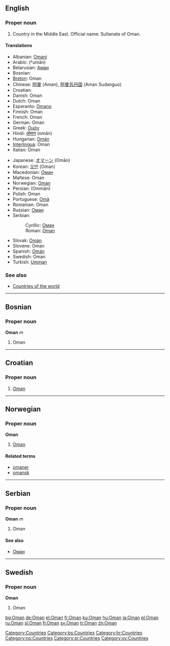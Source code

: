 {{see|oman}}
==English==
{{wikipedia}}

===Proper noun===
{{en-proper noun}}

# Country in the Middle East. Official name: Sultanate of Oman.

====Translations====
{{top}}
*Albanian: [[Omani]]
*Arabic: {{ARchar|[[عمان|عُمَان]]}} (ˤumān) {{f}}
*Belarusian: [[Аман]] {{m}}
*Bosnian: {{t|bs|Oman|m}}
*[[Breton]]: Oman
*Chinese: [[阿曼]] (Aman), [[阿曼苏丹国]] (Aman Sudanguo)
*Croatian: {{t|hr|Oman|m}}
*Danish: Oman
*Dutch: Oman
*Esperanto: [[Omano]]
*Finnish: Oman
*French: Oman {{m}}
*German: Oman
*Greek: [[Ομάν]]
*Hindi: [[ओमान]] (omān)
*Hungarian: [[Omán]]
*[[Interlingua]]: Oman
*Italian: Oman {{m}}
{{mid}}
*Japanese: [[オマーン]] (Omān)
*Korean: [[오만]] (Oman)
*Macedonian: [[Оман]] {{m}}
*Maltese: Oman
*Norwegian: [[#Norwegian|Oman]]
*Persian: {{FAchar|[[عمان]]}} (Ommân)
*Polish: Oman
*Portuguese: [[Omã]]
*Romanian: Oman {{n}}
*Russian: [[Оман#Russian|Оман]]
*Serbian:
*:Cyrillic: [[Оман#Serbian|Оман]] {{m}}
*:Roman: [[Oman#Serbian|Oman]] {{m}}
*Slovak: [[Omán]] {{m}}
*Slovene: Oman {{m}}
*Spanish: [[Omán]]
*Swedish: Oman
*Turkish: [[Umman]]
{{bottom}}

===See also===
*[[Countries of the world]]

[[Category:Countries]]

----

==Bosnian==

===Proper noun===
'''Oman''' ''m''

# Oman

[[Category:bs:Countries]]

----

==Croatian==

===Proper noun===
{{infl|hr|proper noun|g=m}}

# [[#English|Oman]]

[[Category:hr:Countries]]

----

==Norwegian==

===Proper noun===
'''Oman'''

# [[#English|Oman]]

====Related terms====
*[[omaner]]
*[[omansk]]

[[Category:no:Countries]]

----

==Serbian==

===Proper noun===
'''Oman''' ''m''

# Oman

====See also====
*[[Оман#Serbian|Оман]]

[[Category:sr:Countries]]

----

==Swedish==

===Proper noun===
'''Oman'''

# Oman

[[Category:sv:Countries]]

[[bg:Oman]]
[[de:Oman]]
[[el:Oman]]
[[fr:Oman]]
[[ku:Oman]]
[[hu:Oman]]
[[ja:Oman]]
[[pl:Oman]]
[[ru:Oman]]
[[sl:Oman]]
[[fi:Oman]]
[[sv:Oman]]
[[tr:Oman]]
[[zh:Oman]]